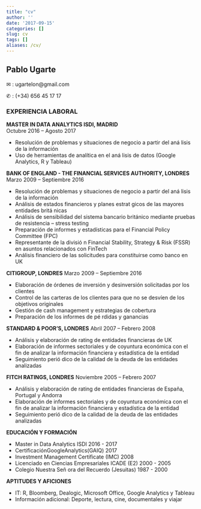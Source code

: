 ```yaml
---
title: "cv"
author: ''
date: '2017-09-15'
categories: []
slug: cv
tags: []
aliases: /cv/
---
```


## Pablo Ugarte

 ✉ : ugartelon@gmail.com 
 
 ✆ : (+34) 656 45 17 17

### EXPERIENCIA LABORAL

**MASTER IN DATA ANALYTICS ISDI, MADRID**                          
Octubre 2016 – Agosto 2017 

* Resolución de problemas y situaciones de negocio a partir del aná lisis de la información
* Uso de herramientas de analı́tica en el aná lisis de datos (Google Analytics, R y Tableau)

**BANK OF ENGLAND - THE FINANCIAL SERVICES AUTHORITY, LONDRES**
Marzo 2009 – Septiembre 2016

* Resolución de problemas y situaciones de negocio a partir del aná lisis de la información
* Análisis de estados financieros y planes estrat gicos de las mayores entidades britá nicas
* Análisis de sensibilidad del sistema bancario británico mediante pruebas de resistencia –
stress testing
* Preparación de informes y estadı́sticas para el Financial Policy Committee (FPC)
* Representante de la divisió n Financial Stability, Strategy & Risk (FSSR) en asuntos
relacionados con FinTech
* Análisis financiero de las solicitudes para constituirse como banco en UK

**CITIGROUP, LONDRES**
Marzo 2009 – Septiembre 2016

* Elaboración de órdenes de inversión y desinversión solicitadas por los clientes
* Control de las carteras de los clientes para que no se desvı́en de los objetivos originales
* Gestión de cash management y estrategias de cobertura
* Preparación de los informes de pé rdidas y ganancias

**STANDARD & POOR’S, LONDRES**
Abril 2007 – Febrero 2008

* Análisis y elaboración de rating de entidades financieras de UK
* Elaboración de informes sectoriales y de coyuntura económica con el fin de analizar la
información financiera y estadı́stica de la entidad
* Seguimiento perió dico de la calidad de la deuda de las entidades analizadas

**FITCH RATINGS, LONDRES**
Noviembre 2005 – Febrero 2007

* Análisis y elaboración de rating de entidades financieras de España, Portugal y Andorra
* Elaboración de informes sectoriales y de coyuntura económica con el fin de analizar la
información financiera y estadı́stica de la entidad
* Seguimiento perió dico de la calidad de la deuda de las entidades analizadas

**EDUCACIÓN Y FORMACIÓN**

* Master in Data Analytics ISDI                                2016 - 2017
* CertificaciónGoogleAnalytics(GAIQ)                           2017
* Investment Management Certificate (IMC)                      2008
* Licenciado en Ciencias Empresariales ICADE (E2)              2000 - 2005
* Colegio Nuestra Señ ora del Recuerdo (Jesuitas)              1987 - 2000

**APTITUDES Y AFICIONES**

* IT: R, Bloomberg, Dealogic, Microsoft Office, Google Analytics y Tableau
* Información adicional: Deporte, lectura, cine, documentales y viajar